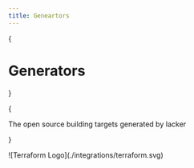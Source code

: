 ```yaml
---
title: Geneartors
---
```



{<h1 className="mt-10 mb-4 text-center text-[2.5rem] font-bold tracking-tight">Generators</h1>}

{<p className="mb-16 text-center text-lg text-gray-500 dark:text-gray-400">The open source building targets generated by Iacker</p>}

<Integrations>
  <Item title="Terraform" href="https://terraform.io">
    ![Terraform Logo](./integrations/terraform.svg)
  </Item>
</Integrations>
